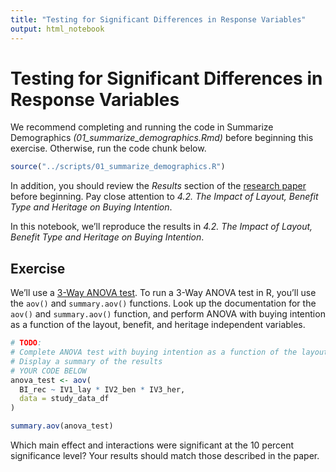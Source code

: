 ```yaml
---
title: "Testing for Significant Differences in Response Variables"
output: html_notebook
---
```


# Testing for Significant Differences in Response Variables

We recommend completing and running the code in Summarize Demographics *(01_summarize_demographics.Rmd)* before beginning this exercise. Otherwise, run the code chunk below.

```r
source("../scripts/01_summarize_demographics.R")
```

In addition, you should review the *Results* section of the [research paper](https://rdcu.be/c3NWc) before beginning. Pay close attention to *4.2. The Impact of Layout, Benefit Type and Heritage on Buying Intention*.

In this notebook, we'll reproduce the results in *4.2. The Impact of Layout, Benefit Type and Heritage on Buying Intention*.

## Exercise

We'll use a [3-Way ANOVA test](https://www.statology.org/three-way-anova/). To run a 3-Way ANOVA test in R, you'll use the `aov()` and `summary.aov()` functions. Look up the documentation for the `aov()` and `summary.aov()` function, and perform ANOVA with buying intention as a function of the layout, benefit, and heritage independent variables.

```r
# TODO: 
# Complete ANOVA test with buying intention as a function of the layout, benefit, and heritage independent variables
# Display a summary of the results
# YOUR CODE BELOW
anova_test <- aov(
  BI_rec ~ IV1_lay * IV2_ben * IV3_her,           
  data = study_data_df
)

summary.aov(anova_test)
```

Which main effect and interactions were significant at the 10 percent significance level? Your results should match those described in the paper.
